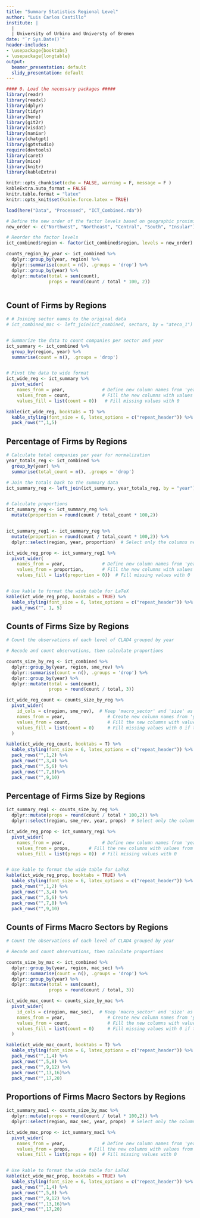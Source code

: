 ```yaml
---
title: "Summary Statistics Regional Level"
author: "Luis Carlos Castillo"
institute: |
  | 
  | University of Urbino and Universty of Bremen
date: "`r Sys.Date()`"
header-includes:
- \usepackage{booktabs}
- \usepackage{longtable}
output:
  beamer_presentation: default
  slidy_presentation: default
---
```


```r
#### 0. Load the necessary packages #####
library(readr)
library(readxl)
library(dplyr)
library(tidyr)
library(here)
library(git2r)
library(visdat)
library(naniar)
library(chatgpt)
library(gptstudio)
require(devtools)
library(caret)
library(mice)
library(knitr)
library(kableExtra)

knitr::opts_chunk$set(echo = FALSE, warning = F, message = F )
kableExtra.auto_format = FALSE
knitr.table.format = "latex"
knitr::opts_knit$set(kable.force.latex = TRUE)

```


```r

load(here("Data", "Processed", "ICT_Combined.rda"))

# Define the new order of the factor levels based on geographic proximity
new_order <- c("Northwest", "Northeast", "Central", "South", "Insular")

# Reorder the factor levels
ict_combined$region <- factor(ict_combined$region, levels = new_order)

counts_region_by_year <- ict_combined %>%
  dplyr::group_by(year, region) %>%
  dplyr::summarise(count = n(), .groups = 'drop') %>%
  dplyr::group_by(year) %>%
  dplyr::mutate(total = sum(count),
                props = round(count / total * 100, 2)) 



```



## Count of Firms by Regions

```r

# # Joining sector names to the original data
# ict_combined_mac <- left_join(ict_combined, sectors, by = "ateco_1")


# Summarize the data to count companies per sector and year
ict_summary <- ict_combined %>%
  group_by(region, year) %>%
  summarise(count = n(), .groups = 'drop')


# Pivot the data to wide format
ict_wide_reg <- ict_summary %>%
  pivot_wider(
    names_from = year,              # Define new column names from 'year'
    values_from = count,            # Fill the new columns with values from 'count'
    values_fill = list(count = 0))   # Fill missing values with 0

kable(ict_wide_reg, booktabs = T) %>%
  kable_styling(font_size = 6, latex_options = c("repeat_header")) %>%   
  pack_rows("",1,5)

```


## Percentage of Firms by Regions

```r


# Calculate total companies per year for normalization
year_totals_reg <- ict_combined %>%
  group_by(year) %>%
  summarise(total_count = n(), .groups = 'drop')

# Join the totals back to the summary data
ict_summary_reg <- left_join(ict_summary, year_totals_reg, by = "year")


# Calculate proportions
ict_summary_reg <- ict_summary_reg %>%
  mutate(proportion = round(count / total_count * 100,2))


ict_summary_reg1 <- ict_summary_reg %>%
  mutate(proportion = round(count / total_count * 100,2)) %>%
  dplyr::select(region, year, proportion)  # Select only the columns needed for pivoting

ict_wide_reg_prop <- ict_summary_reg1 %>%
  pivot_wider(
    names_from = year,              # Define new column names from 'year'
    values_from = proportion,       # Fill the new columns with values from 'proportion'
    values_fill = list(proportion = 0))  # Fill missing values with 0


# Use kable to format the wide table for LaTeX
kable(ict_wide_reg_prop, booktabs = TRUE) %>%
  kable_styling(font_size = 6, latex_options = c("repeat_header")) %>%
  pack_rows("", 1, 5)

```





## Counts of Firms Size by Regions


```r
# Count the observations of each level of CLAD4 grouped by year

# Recode and count observations, then calculate proportions

counts_size_by_reg <- ict_combined %>%
  dplyr::group_by(year, region, sme_rev) %>%
  dplyr::summarise(count = n(), .groups = 'drop') %>%
  dplyr::group_by(year) %>%
  dplyr::mutate(total = sum(count),
                props = round(count / total, 3)) 

ict_wide_reg_count <- counts_size_by_reg %>%
  pivot_wider(
    id_cols = c(region, sme_rev),  # Keep 'macro_sector' and 'size' as row identifiers
    names_from = year,                # Create new column names from 'year'
    values_from = count,              # Fill the new columns with values from 'count'
    values_fill = list(count = 0)     # Fill missing values with 0 if there's no count for a given year
  )

kable(ict_wide_reg_count, booktabs = T) %>%
  kable_styling(font_size = 6, latex_options = c("repeat_header")) %>%   
  pack_rows("",1,2) %>%   
  pack_rows("",3,4) %>%   
  pack_rows("",5,6) %>%   
  pack_rows("",7,8)%>%   
  pack_rows("",9,10)

```


## Percentage of Firms Size by Regions

```r


ict_summary_reg1 <- counts_size_by_reg %>%
  dplyr::mutate(props = round(count / total * 100,2)) %>%
  dplyr::select(region, sme_rev, year, props)  # Select only the columns needed for pivoting

ict_wide_reg_prop <- ict_summary_reg1 %>%
  pivot_wider(
    names_from = year,              # Define new column names from 'year'
    values_from = props,       # Fill the new columns with values from 'proportion'
    values_fill = list(props = 0))  # Fill missing values with 0


# Use kable to format the wide table for LaTeX
kable(ict_wide_reg_prop, booktabs = TRUE) %>%
  kable_styling(font_size = 6, latex_options = c("repeat_header")) %>%   
  pack_rows("",1,2) %>%   
  pack_rows("",3,4) %>%   
  pack_rows("",5,6) %>%   
  pack_rows("",7,8) %>%   
  pack_rows("",9,10)

```


## Counts of Firms Macro Sectors by Regions

```r
# Count the observations of each level of CLAD4 grouped by year

# Recode and count observations, then calculate proportions

counts_size_by_mac <- ict_combined %>%
  dplyr::group_by(year, region, mac_sec) %>%
  dplyr::summarise(count = n(), .groups = 'drop') %>%
  dplyr::group_by(year) %>%
  dplyr::mutate(total = sum(count),
                props = round(count / total, 3)) 

ict_wide_mac_count <- counts_size_by_mac %>%
  pivot_wider(
    id_cols = c(region, mac_sec),  # Keep 'macro_sector' and 'size' as row identifiers
    names_from = year,                # Create new column names from 'year'
    values_from = count,              # Fill the new columns with values from 'count'
    values_fill = list(count = 0)     # Fill missing values with 0 if there's no count for a given year
  )

kable(ict_wide_mac_count, booktabs = T) %>%
  kable_styling(font_size = 6, latex_options = c("repeat_header")) %>%   
  pack_rows("",1,4) %>%   
  pack_rows("",5,8) %>%   
  pack_rows("",9,12) %>%   
  pack_rows("",13,16)%>%   
  pack_rows("",17,20)

```


## Proportions of Firms Macro Sectors by Regions


```r


ict_summary_mac1 <- counts_size_by_mac %>%
  dplyr::mutate(props = round(count / total * 100,2)) %>%
  dplyr::select(region, mac_sec, year, props)  # Select only the columns needed for pivoting

ict_wide_mac_prop <- ict_summary_mac1 %>%
  pivot_wider(
    names_from = year,              # Define new column names from 'year'
    values_from = props,       # Fill the new columns with values from 'proportion'
    values_fill = list(props = 0))  # Fill missing values with 0


# Use kable to format the wide table for LaTeX
kable(ict_wide_mac_prop, booktabs = TRUE) %>%
  kable_styling(font_size = 6, latex_options = c("repeat_header")) %>%   
  pack_rows("",1,4) %>%   
  pack_rows("",5,8) %>%   
  pack_rows("",9,12) %>%   
  pack_rows("",13,16)%>%   
  pack_rows("",17,20)

```

